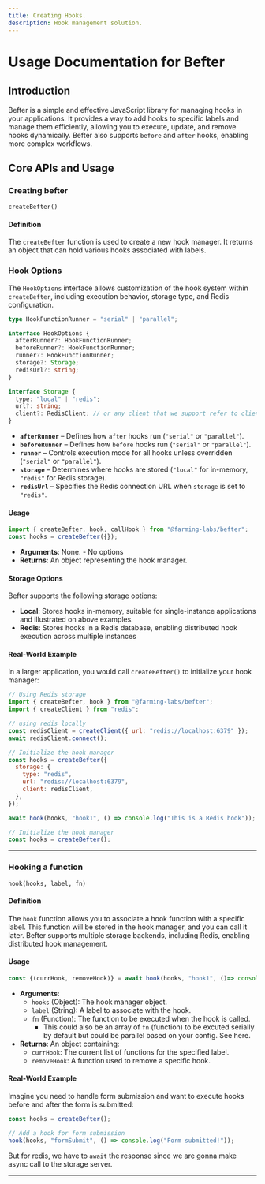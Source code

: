 ```yaml
---
title: Creating Hooks.
description: Hook management solution.
---
```


# Usage Documentation for Befter

## Introduction

Befter is a simple and effective JavaScript library for managing hooks in your applications. It provides a way to add hooks to specific labels and manage them efficiently, allowing you to execute, update, and remove hooks dynamically. Befter also supports `before` and `after` hooks, enabling more complex workflows.

## Core APIs and Usage

### Creating befter

`createBefter()`

#### Definition

The `createBefter` function is used to create a new hook manager. It returns an object that can hold various hooks associated with labels.

### Hook Options

The `HookOptions` interface allows customization of the hook system within `createBefter`, including execution behavior, storage type, and Redis configuration.

```typescript
type HookFunctionRunner = "serial" | "parallel";

interface HookOptions {
  afterRunner?: HookFunctionRunner;
  beforeRunner?: HookFunctionRunner;
  runner?: HookFunctionRunner;
  storage?: Storage;
  redisUrl?: string;
}

interface Storage {
  type: "local" | "redis";
  url?: string;
  client?: RedisClient; // or any client that we support refer to client section
}
```

- **`afterRunner`** – Defines how `after` hooks run (`"serial"` or `"parallel"`).
- **`beforeRunner`** – Defines how `before` hooks run (`"serial"` or `"parallel"`).
- **`runner`** – Controls execution mode for all hooks unless overridden (`"serial"` or `"parallel"`).
- **`storage`** – Determines where hooks are stored (`"local"` for in-memory, `"redis"` for Redis storage).
- **`redisUrl`** – Specifies the Redis connection URL when `storage` is set to `"redis"`.

#### Usage

```javascript
import { createBefter, hook, callHook } from "@farming-labs/befter";
const hooks = createBefter({});
```

- **Arguments**: None. - No options
- **Returns**: An object representing the hook manager.

#### Storage Options

Befter supports the following storage options:

- **Local**: Stores hooks in-memory, suitable for single-instance applications and illustrated on above examples.
- **Redis**: Stores hooks in a Redis database, enabling distributed hook execution across multiple instances

#### Real-World Example

In a larger application, you would call `createBefter()` to initialize your hook manager:

```javascript
// Using Redis storage
import { createBefter, hook } from "@farming-labs/befter";
import { createClient } from "redis";

// using redis locally
const redisClient = createClient({ url: "redis://localhost:6379" });
await redisClient.connect();

// Initialize the hook manager
const hooks = createBefter({
  storage: {
    type: "redis",
    url: "redis://localhost:6379",
    client: redisClient,
  },
});

await hook(hooks, "hook1", () => console.log("This is a Redis hook"));
```

```javascript
// Initialize the hook manager
const hooks = createBefter();
```

---

### Hooking a function

`hook(hooks, label, fn)`

#### Definition

The `hook` function allows you to associate a hook function with a specific label. This function will be stored in the hook manager, and you can call it later. Befter supports multiple storage backends, including Redis, enabling distributed hook management.

#### Usage

```javascript
const {(currHook, removeHook)} = await hook(hooks, "hook1", ()=> console.log("This is a hook"), );
```

- **Arguments**:
  - `hooks` (Object): The hook manager object.
  - `label` (String): A label to associate with the hook.
  - `fn` (Function): The function to be executed when the hook is called.
    - This could also be an array of `fn` (function) to be excuted serially by default but could be parallel based on your config. See here.
- **Returns**: An object containing:
  - `currHook`: The current list of functions for the specified label.
  - `removeHook`: A function used to remove a specific hook.

#### Real-World Example

Imagine you need to handle form submission and want to execute hooks before and after the form is submitted:

```javascript
const hooks = createBefter();

// Add a hook for form submission
hook(hooks, "formSubmit", () => console.log("Form submitted!"));
```

But for redis, we have to `await` the response since we are gonna make async call to the storage server.

---
